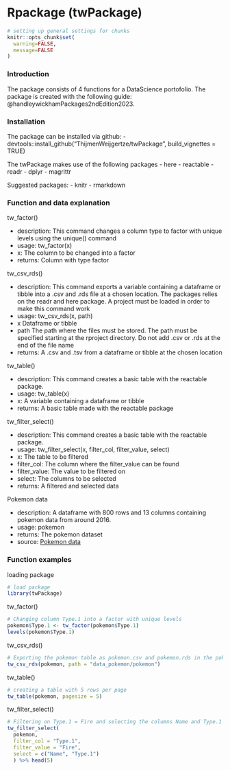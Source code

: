 # Rpackage (twPackage) {#06}

```r
# setting up general settings for chunks
knitr::opts_chunk$set(
  warning=FALSE,
  message=FALSE
)
```

### Introduction

The package consists of 4 functions for a DataScience portofolio. The package is created with the following guide: @handleywickhamPackages2ndEdition2023. 

### Installation

The package can be installed via github: 
- devtools::install_github("ThijmenWeijgertze/twPackage", build_vignettes = TRUE)

The twPackage makes use of the following packages
- here
- reactable
- readr
- dplyr
- magrittr

Suggested packages: 
- knitr
- rmarkdown

### Function and data explanation

tw_factor()

-   description: This command changes a column type to factor with unique levels using the unique() command
-   usage: tw_factor(x)
-   x: The column to be changed into a factor
-   returns: Column with type factor

tw_csv_rds()

-   description: This command exports a variable containing a dataframe or tibble into a .csv and .rds file at a chosen location. The packages relies on the readr and here package. A project must be loaded in order to make this command work
-   usage: tw_csv_rds(x, path)
-   x Dataframe or tibble
-   path The path where the files must be stored. The path must be specified starting at the rproject directory. Do not add .csv or .rds at the end of the file name
-   returns: A .csv and .tsv from a dataframe or tibble at the chosen location

tw_table()

-   description: This command creates a basic table with the reactable package.
-   usage: tw_table(x)
-   x: A variable containing a dataframe or tibble
-   returns: A basic table made with the reactable package

tw_filter_select()

-   description: This command creates a basic table with the reactable package.
-   usage: tw_filter_select(x, filter_col, filter_value, select)
-   x: The table to be filtered
-   filter_col: The column where the filter_value can be found
-   filter_value: The value to be filtered on
-   select: The columns to be selected
-   returns: A filtered and selected data

Pokemon data

-   description: A dataframe with 800 rows and 13 columns containing pokemon data from around 2016.
-   usage: pokemon
-   returns: The pokemon dataset
-   source: [Pokemon data](https://gist.github.com/armgilles/194bcff35001e7eb53a2a8b441e8b2c6)

### Function examples

loading package

```r
# load package
library(twPackage)
```

tw_factor()

```r
# Changing column Type.1 into a factor with unique levels
pokemon$Type.1 <- tw_factor(pokemon$Type.1)
levels(pokemon$Type.1)
```

tw_csv_rds()

```r
# Exporting the pokemon table as pokemon.csv and pokemon.rds in the pokemon_data folder
tw_csv_rds(pokemon, path = "data_pokemon/pokemon")
```

tw_table()

```r
# creating a table with 5 rows per page
tw_table(pokemon, pagesize = 5)
```

tw_filter_select()

```r
# Filtering on Type.1 = Fire and selecting the columns Name and Type.1
tw_filter_select(
  pokemon, 
  filter_col = "Type.1", 
  filter_value = "Fire", 
  select = c("Name", "Type.1")
  ) %>% head(5)
```
